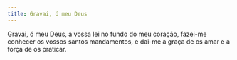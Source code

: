 ```yaml
---
title: Gravai, ó meu Deus
---
```


Gravai, ó meu Deus, a vossa lei no fundo do meu coração, fazei-me conhecer os vossos santos mandamentos, e dai-me a graça de os amar e a força de os praticar.
